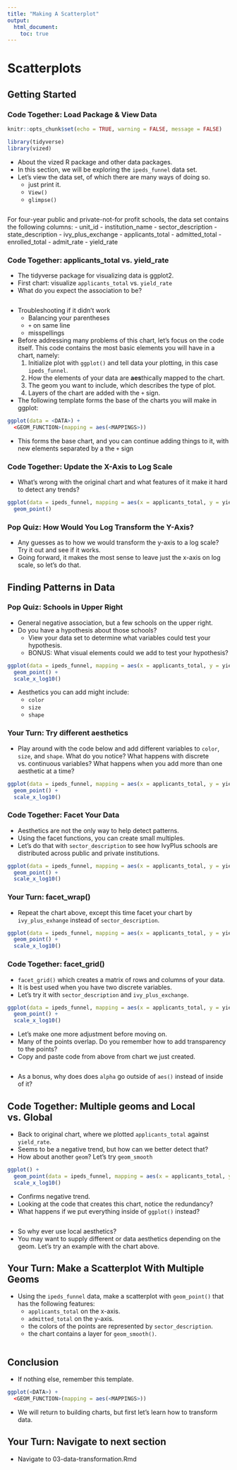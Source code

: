 ```yaml
---
title: "Making A Scatterplot"
output:
  html_document:
    toc: true
---
```


# Scatterplots

## Getting Started

### Code Together: Load Package & View Data

```r
knitr::opts_chunk$set(echo = TRUE, warning = FALSE, message = FALSE)

library(tidyverse)
library(vized)

```

- About the vized R package and other data packages.
- In this section, we will be exploring the `ipeds_funnel` data set.
- Let's view the data set, of which there are many ways of doing so.
    - just print it.
    - `View()`
    - `glimpse()`


```r


```

For four-year public and private-not-for profit schools, the data set contains the following columns:
    - unit_id
    - institution_name
    - sector_description
    - state_description
    - ivy_plus_exchange
    - applicants_total
    - admitted_total
    - enrolled_total
    - admit_rate
    - yield_rate
    
### Code Together: applicants_total vs. yield_rate

- The tidyverse package for visualizing data is ggplot2.
- First chart: visualize `applicants_total` vs. `yield_rate`
- What do you expect the association to be?


```r

```

- Troubleshooting if it didn't work
    - Balancing your parentheses
    - `+` on same line
    - misspellings

- Before addressing many problems of this chart, let's focus on the code itself.
This code contains the most basic elements you will have in a chart, namely:
  1. Initialize plot with `ggplot()` and tell data your plotting, in this case `ipeds_funnel`. 
  2. How the elements of your data are **aes**thically mapped to the chart. 
  3. The geom you want to include, which describes the type of plot.
  4. Layers of the chart are added with the `+` sign.

- The following template forms the base of the charts you will make in ggplot:

```r

ggplot(data = <DATA>) + 
  <GEOM_FUNCTION>(mapping = aes(<MAPPINGS>))

```

- This forms the base chart, and you can continue adding things to it, with new elements separated by a the `+` sign

### Code Together: Update the X-Axis to Log Scale

- What's wrong with the original chart and what features of it make it hard to detect any trends?

```r

ggplot(data = ipeds_funnel, mapping = aes(x = applicants_total, y = yield_rate)) +
  geom_point()

```

### Pop Quiz: How Would You Log Transform the Y-Axis?

- Any guesses as to how we would transform the y-axis to a log scale? Try it out and see if it works.
- Going forward, it makes the most sense to leave just the x-axis on log scale, so let's do that.

## Finding Patterns in Data

### Pop Quiz: Schools in Upper Right

- General negative association, but a few schools on the upper right.
- Do you have a hypothesis about those schools?
    - View your data set to determine what variables could test your hypothesis.
    - BONUS: What visual elements could we add to test your hypothesis?

```r

ggplot(data = ipeds_funnel, mapping = aes(x = applicants_total, y = yield_rate)) +
  geom_point() +
  scale_x_log10()

```

- Aesthetics you can add might include:
    - `color`
    - `size`
    - `shape`
    
### Your Turn: Try different aesthetics
    
-  Play around with the code below and add different variables to `color`, `size`, and `shape`. What do you notice? What happens with discrete vs. continuous variables? What happens when you add more than one aesthetic at a time?

```r

ggplot(data = ipeds_funnel, mapping = aes(x = applicants_total, y = yield_rate)) +
  geom_point() +
  scale_x_log10()

```

### Code Together: Facet Your Data

- Aesthetics are not the only way to help detect patterns. 
- Using the facet functions, you can create small multiples.
- Let's do that with `sector_description` to see how IvyPlus schools are distributed across public and private institutions.

```r

ggplot(data = ipeds_funnel, mapping = aes(x = applicants_total, y = yield_rate)) +
  geom_point() +
  scale_x_log10()

```

### Your Turn: facet_wrap()

- Repeat the chart above, except this time facet your chart by `ivy_plus_exhange` instead of `sector_description`.

```r

ggplot(data = ipeds_funnel, mapping = aes(x = applicants_total, y = yield_rate)) +
  geom_point() +
  scale_x_log10()

```


### Code Together: facet_grid() 

- `facet_grid()` which creates a matrix of rows and columns of your data.
- It is best used when you have two discrete variables.
- Let's try it with `sector_description` and `ivy_plus_exchange`.

```r

ggplot(data = ipeds_funnel, mapping = aes(x = applicants_total, y = yield_rate)) +
  geom_point() +
  scale_x_log10()

```

- Let's make one more adjustment before moving on.
- Many of the points overlap. Do you remember how to add transparency to the points?
- Copy and paste code from above from chart we just created.

```r



```

- As a bonus, why does does `alpha` go outside of `aes()` instead of inside of it?

## Code Together: Multiple geoms and Local vs. Global

- Back to original chart, where we plotted `applicants_total` against `yield_rate`. 
- Seems to be a negative trend, but how can we better detect that?
- How about another `geom`? Let's try `geom_smooth`

```r

ggplot() +
  geom_point(data = ipeds_funnel, mapping = aes(x = applicants_total, y = yield_rate)) +
  scale_x_log10()

```

- Confirms negative trend.
- Looking at the code that creates this chart, notice the redundancy?
- What happens if we put everything inside of `ggplot()` instead?

```r


```

- So why ever use local aesthetics? 
- You may want to supply different or data aesthetics depending on the geom. Let's try an example with the chart above.

## Your Turn: Make a Scatterplot With Multiple Geoms

- Using the `ipeds_funnel` data, make a scatterplot with `geom_point()` that has the following features:
    - `applicants_total` on the x-axis.
    - `admitted_total` on the y-axis.
    - the colors of the points are represented by `sector_description`.
    - the chart contains a layer for `geom_smooth()`.
    
```r


```


## Conclusion

- If nothing else, remember this template.

```r

ggplot(<DATA>) + 
  <GEOM_FUNCTION>(mapping = aes(<MAPPINGS>))

```

- We will return to building charts, but first let's learn how to transform data.

## Your Turn: Navigate to next section

- Navigate to 03-data-transformation.Rmd
